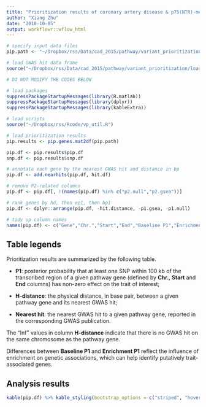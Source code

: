 ```yaml
---
title: "Prioritization results of coronary artery disease & p75(NTR)-mediated signaling"
author: "Xiang Zhu"
date: "2018-10-05"
output: workflowr::wflow_html
---
```


```r
# specify input data files
pip.path <- "~/Dropbox/rss/Data/cad_2015/pathway/variant_prioritization/path/cad2015_pip_path3059_genes.mat"

# load GWAS hit data frame
source("~/Dropbox/rss/Data/cad_2015/pathway/variant_prioritization/load_gwas_hits.R")

# DO NOT MODIFY THE CODES BELOW

# load packages
suppressPackageStartupMessages(library(R.matlab))
suppressPackageStartupMessages(library(dplyr))
suppressPackageStartupMessages(library(kableExtra))

# load scripts
source("~/Dropbox/rss/Rcode/vp_util.R")

# load prioritization results
pip.results <- pip.genes.mat2df(pip.path) 

pip.df <- pip.results$pip.df
snp.df <- pip.results$snp.df

# annotate each gene by the nearest GWAS hit and distance in bp
pip.df <- add.nearhits(pip.df, hit.df)

# remove P2-related columns
pip.df <- pip.df[, !(names(pip.df) %in% c("p2.null","p2.gsea"))]

# rank genes by hd, then ep1, then bp1
pip.df <- dplyr::arrange(pip.df, -hit.distance, -p1.gsea, -p1.null)

# tidy up column names
names(pip.df) <- c("Gene","Chr.","Start","End","Baseline P1","Enrichment P1","H-distance","Nearest hit")
```

## Table legends

Prioritization results are summarized by the following table.

- **P1**: posterior probability that at least one SNP within 100 kb of the transcribed
region of a given pathway gene (defined by **Chr.**, **Start** and **End** columns)
has non-zero effect on the trait of interest;

- **H-distance**: the physical distance, in base pair, between a given pathway gene and its nearest GWAS hit;

- **Nearest hit**: the nearest GWAS hit to a given pathway gene,
reported in the corresponding GWAS publication.

The "Inf" values in column **H-distance** indicate that
there is no GWAS hit on the same chromosome as the pathway gene.

Differences between **Baseline P1** and **Enrichment P1** reflect
the influence of enrichment on genetic associations,
which can help identify putatively trait-associated genes. 

## Analysis results

```r
kable(pip.df) %>% kable_styling(bootstrap_options = c("striped", "hover"))
```

